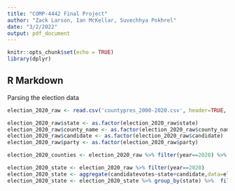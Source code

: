 ```yaml
---
title: "COMP-4442 Final Project"
author: "Zack Larson, Ian McKellar, Suvechhya Pokhrel"
date: "3/2/2022"
output: pdf_document
---
```


```r
knitr::opts_chunk$set(echo = TRUE)
library(dplyr)

```

## R Markdown

Parsing the election data

```r

election_2020_raw <- read.csv('countypres_2000-2020.csv', header=TRUE, sep=",") #election data

election_2020_raw$state <- as.factor(election_2020_raw$state)
election_2020_raw$county_name <- as.factor(election_2020_raw$county_name)
election_2020_raw$candidate <- as.factor(election_2020_raw$candidate)
election_2020_raw$party <- as.factor(election_2020_raw$party)

election_2020_counties <- election_2020_raw %>% filter(year==2020) %>% group_by(county_name) %>%  filter(candidatevotes == max(candidatevotes, na.rm=TRUE)) %>% ungroup() # County level results

election_2020_state <- election_2020_raw %>% filter(year==2020)
election_2020_state <- aggregate(candidatevotes~state+candidate,data=election_2020_state, FUN=sum)
election_2020_state <- election_2020_state %>% group_by(state) %>%  filter(candidatevotes == max(candidatevotes, na.rm=TRUE)) %>% ungroup() # Results per state

```
